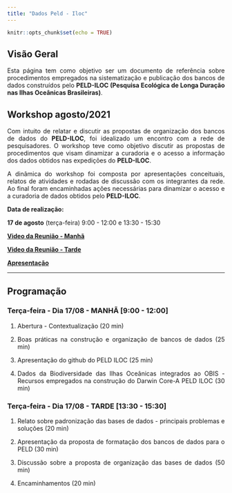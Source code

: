 ---
title: "Dados Peld - Iloc"
---
<style>
body {
text-align: justify}
</style>

```{r setup, include=FALSE}
knitr::opts_chunk$set(echo = TRUE)
```


## Visão Geral

Esta página tem como objetivo ser um documento de referência sobre procedimentos empregados na sistematização e publicação dos bancos de dados construídos pelo **PELD-ILOC (Pesquisa Ecológica de Longa Duração nas Ilhas Oceânicas Brasileiras)**.

## Workshop agosto/2021

Com intuito de relatar e discutir as propostas de organização dos bancos de dados do **PELD-ILOC**, foi idealizado um encontro com a rede de pesquisadores. O workshop teve como objetivo discutir as propostas de procedimentos que visam dinamizar a curadoria e o acesso a informação dos dados obtidos nas expedições do **PELD-ILOC**.


A dinâmica do workshop foi composta por apresentações conceituais, relatos de atividades e rodadas de discussão com os integrantes da rede. 
Ao final foram encaminhadas ações necessárias para dinamizar o acesso e a curadoria de dados obtidos pelo **PELD-ILOC**.
<br>
 
**Data de realização:**

**17 de agosto** (terça-feira) 9:00 - 12:00  e 13:30 - 15:30 


[**Video da Reunião - Manhã**](https://drive.google.com/file/d/1ojY5ZEqFO2xqy7rTd9KioCymrJ8VA1rl/view?usp=sharing)
<br>

[**Video da Reunião - Tarde**](https://drive.google.com/file/d/1fy_vY1PL_v_OnRi6NcYKTQWLhS4QWw5C/view?usp=sharing)
<br>

[**Apresentação**](https://drive.google.com/file/d/1cOI6hdBYR7Shwie6JX_NIlfiLN-3ryDc/view?usp=sharing)
<br>


***
## Programação

### **Terça-feira - Dia 17/08 - MANHÃ** [9:00 - 12:00]
      
1. Abertura - Contextualização (20 min)

2. Boas práticas na construção e organização de bancos de dados (25 min)

3. Apresentação do github do PELD ILOC (25 min)

4. Dados da Biodiversidade das Ilhas Oceânicas integrados ao OBIS - Recursos empregados na construção do Darwin Core-A PELD ILOC (30 min) 


### **Terça-feira - Dia 17/08 - TARDE ** [13:30 - 15:30]


1. Relato sobre padronização das bases de dados - principais problemas e soluções  (20 min)


2. Apresentação da proposta de formatação dos bancos de dados para o PELD (30 min)


3. Discussão sobre a proposta de organização das bases de dados (50 min)

      
4. Encaminhamentos (20 min)






